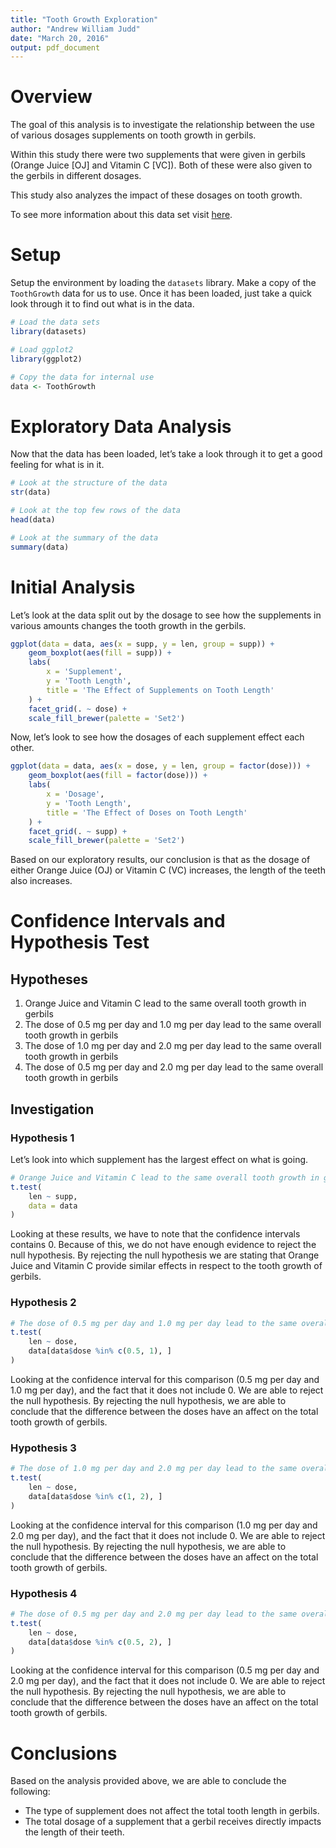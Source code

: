 ```yaml
---
title: "Tooth Growth Exploration"
author: "Andrew William Judd"
date: "March 20, 2016"
output: pdf_document
---
```


# Overview

The goal of this analysis is to investigate the relationship between the use of various dosages supplements on tooth growth in gerbils.

Within this study there were two supplements that were given in gerbils (Orange Juice [OJ] and Vitamin C [VC]).  Both of these were also given to the gerbils in different dosages.

This study also analyzes the impact of these dosages on tooth growth.

To see more information about this data set visit [here](https://stat.ethz.ch/R-manual/R-devel/library/datasets/html/ToothGrowth.html).

# Setup

Setup the environment by loading the `datasets` library.  Make a copy of the `ToothGrowth` data for us to use. Once it has been loaded, just take a quick look through it to find out what is in the data.

```r
# Load the data sets
library(datasets)

# Load ggplot2
library(ggplot2)

# Copy the data for internal use
data <- ToothGrowth
```

# Exploratory Data Analysis

Now that the data has been loaded, let's take a look through it to get a good feeling for what is in it.

```r
# Look at the structure of the data
str(data)

# Look at the top few rows of the data
head(data)

# Look at the summary of the data
summary(data)
```

# Initial Analysis

Let's look at the data split out by the dosage to see how the supplements in various amounts changes the tooth growth in the gerbils.

```r
ggplot(data = data, aes(x = supp, y = len, group = supp)) +
    geom_boxplot(aes(fill = supp)) +
    labs(
        x = 'Supplement',
        y = 'Tooth Length',
        title = 'The Effect of Supplements on Tooth Length'
    ) +
    facet_grid(. ~ dose) + 
    scale_fill_brewer(palette = 'Set2')
```

Now, let's look to see how the dosages of each supplement effect each other.

```r
ggplot(data = data, aes(x = dose, y = len, group = factor(dose))) +
    geom_boxplot(aes(fill = factor(dose))) +
    labs(
        x = 'Dosage',
        y = 'Tooth Length',
        title = 'The Effect of Doses on Tooth Length'
    ) +
    facet_grid(. ~ supp) + 
    scale_fill_brewer(palette = 'Set2')
```

Based on our exploratory results, our conclusion is that as the dosage of either Orange Juice (OJ) or Vitamin C (VC) increases, the length of the teeth also increases.

# Confidence Intervals and Hypothesis Test

## Hypotheses

1. Orange Juice and Vitamin C lead to the same overall tooth growth in gerbils
2. The dose of 0.5 mg per day and 1.0 mg per day lead to the same overall tooth growth in gerbils
3. The dose of 1.0 mg per day and 2.0 mg per day lead to the same overall tooth growth in gerbils
4. The dose of 0.5 mg per day and 2.0 mg per day lead to the same overall tooth growth in gerbils

## Investigation

### Hypothesis 1

Let's look into which supplement has the largest effect on what is going.

```r
# Orange Juice and Vitamin C lead to the same overall tooth growth in gerbils
t.test(
    len ~ supp,
    data = data
)
```

Looking at these results, we have to note that the confidence intervals contains 0.  Because of this, we do not have enough evidence to reject the null hypothesis.  By rejecting the null hypothesis we are stating that Orange Juice and Vitamin C provide similar effects in respect to the tooth growth of gerbils.

### Hypothesis 2

```r
# The dose of 0.5 mg per day and 1.0 mg per day lead to the same overall tooth growth in gerbils
t.test(
    len ~ dose,
    data[data$dose %in% c(0.5, 1), ]
)
```

Looking at the confidence interval for this comparison (0.5 mg per day and 1.0 mg per day), and the fact that it does not include 0.  We are able to reject the null hypothesis.  By rejecting the null hypothesis, we are able to conclude that the difference between the doses have an affect on the total tooth growth of gerbils.

### Hypothesis 3

```r
# The dose of 1.0 mg per day and 2.0 mg per day lead to the same overall tooth growth in gerbils
t.test(
    len ~ dose,
    data[data$dose %in% c(1, 2), ]
)
```

Looking at the confidence interval for this comparison (1.0 mg per day and 2.0 mg per day), and the fact that it does not include 0.  We are able to reject the null hypothesis.  By rejecting the null hypothesis, we are able to conclude that the difference between the doses have an affect on the total tooth growth of gerbils.

### Hypothesis 4

```r
# The dose of 0.5 mg per day and 2.0 mg per day lead to the same overall tooth growth in gerbils
t.test(
    len ~ dose,
    data[data$dose %in% c(0.5, 2), ]
)
```

Looking at the confidence interval for this comparison (0.5 mg per day and 2.0 mg per day), and the fact that it does not include 0.  We are able to reject the null hypothesis.  By rejecting the null hypothesis, we are able to conclude that the difference between the doses have an affect on the total tooth growth of gerbils.

# Conclusions

Based on the analysis provided above, we are able to conclude the following:

- The type of supplement does not affect the total tooth length in gerbils.
- The total dosage of a supplement that a gerbil receives directly impacts the length of their teeth.